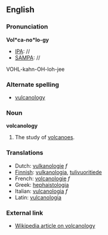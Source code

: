 ==English==

===Pronunciation===
'''Vol*ca-no*lo-gy'''
*[[IPA]]: //
*[[SAMPA]]: //
VOHL-kahn-OH-loh-jee

===Alternate spelling===
*[[vulcanology]]

===Noun===
'''volcanology'''

#The study of [[volcano|volcanoes]]. 

===Translations===

*Dutch: [[vulkanologie]] ''f''
*[[Finnish]]: [[vulkanologia]], [[tulivuoritiede]]
*French: [[volcanologie]] ''f''
*Greek: [[hephaistologia]]
*Italian: [[vulcanologia]] ''f''
*Latin: [[vulcanologia]]

===External link===

*[[en:volcanology|Wikipedia article on volcanology]]